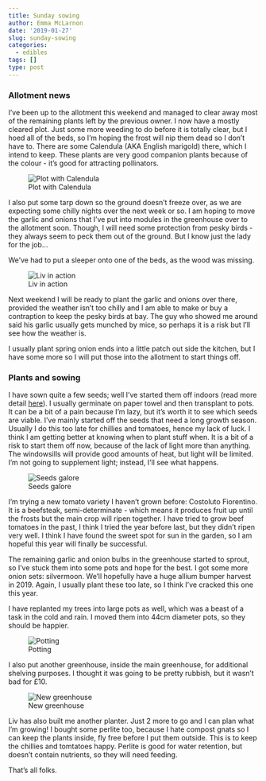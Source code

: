 ```yaml
---
title: Sunday sowing
author: Emma McLarnon
date: '2019-01-27'
slug: sunday-sowing
categories:
  - edibles
tags: []
type: post
---
```


### Allotment news

I've been up to the allotment this weekend and managed to clear away most of the remaining plants left by the previous owner.  I now have a mostly cleared plot.  Just some more weeding to do before it is totally clear, but I hoed all of the beds, so I'm hoping the frost will nip them dead so I don't have to.  There are some Calendula (AKA English marigold) there, which I intend to keep.  These plants are very good companion plants because of the colour - it's good for attracting pollinators.  


![Plot with Calendula ](/images/27.01.19.1.jpg)

I also put some tarp down so the ground doesn't freeze over, as we are expecting some chilly nights over the next week or so.  I am hoping to move the garlic and onions that I've put into modules in the greenhouse over to the allotment soon.  Though, I will need some protection from pesky birds - they always seem to peck them out of the ground.  But I know just the lady for the job...

We've had to put a sleeper onto one of the beds, as the wood was missing.

![Liv in action](/images/27.01.19.3.jpg)


Next weekend I will be ready to plant the garlic and onions over there, provided the weather isn't too chilly and I am able to make or buy a contraption to keep the pesky birds at bay. The guy who showed me around said his garlic usually gets munched by mice, so perhaps it is a risk but I'll see how the weather is.

I usually plant spring onion ends into a little patch out side the kitchen, but I have some more so I will put those into the allotment to start things off.

### Plants and sowing

I have sown quite a few seeds; well I've started them off indoors (read more detail [here](https://gardenr.netlify.com/plants-2019/)).  I usually germinate on paper towel and then transplant to pots.  It can be a bit of a pain because I'm lazy, but it's worth it to see which seeds are viable.  I've mainly started off the seeds that need a long growth season.  Usually I do this too late for chillies and tomatoes, hence my lack of luck.  I think I am getting better at knowing when to plant stuff when.  It is a bit of a risk to start them off now, because of the lack of light more than anything.  The windowsills will provide good amounts of heat, but light will be limited.  I'm not going to supplement light; instead, I'll see what happens.  


![Seeds galore](/images/27.01.19.6.jpg)




I'm trying a new tomato variety I haven't grown before: Costoluto Fiorentino.  It is a beefsteak, semi-determinate - which means it produces fruit up until the frosts but the main crop will ripen together.  I have tried to grow beef tomatoes in the past, I think I tried the year before last, but they didn't ripen very well.  I think I have found the sweet spot for sun in the garden, so I am hopeful this year will finally be successful.

The remaining garlic and onion bulbs in the greenhouse started to sprout, so I've stuck them into some pots and hope for the best.  I got some more onion sets: silvermoon.  We'll hopefully have a huge allium bumper harvest in 2019.  Again, I usually plant these too late, so I think I've cracked this one this year.  


I have replanted my trees into large pots as well, which was a beast of a task in the cold and rain.  I moved them into 44cm diameter pots, so they should be happier. 

![Potting](/images/27.01.19.4.jpg)



I also put another greenhouse, inside the main greenhouse, for additional shelving purposes.  I thought it was going to be pretty rubbish, but it wasn't bad for £10.

![New greenhouse](/images/27.01.19.5.jpg)




Liv has also built me another planter.  Just 2 more to go and I can plan what I'm growing!  I bought some perlite too, because I hate compost gnats so I can keep the plants inside, fly free before I put them outside.  This is to keep the chillies and tomtatoes happy.  Perlite is good for water retention, but doesn't contain nutrients, so they will need feeding.


That's all folks.